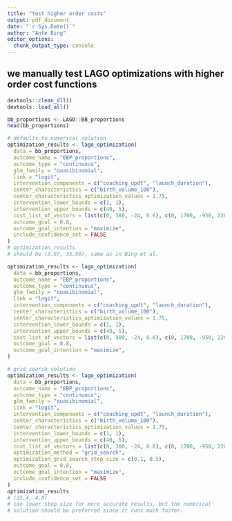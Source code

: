 ```yaml
---
title: "test higher order costs"
output: pdf_document
date: "`r Sys.Date()`"
author: "Ante Bing"
editor_options: 
  chunk_output_type: console
---
```

## we manually test LAGO optimizations with higher order cost functions
```r
devtools::clean_dll()
devtools::load_all()
```

```r
bb_proportions <- LAGO::BB_proportions
head(bb_proportions)
```

```r
# defaults to numerical solution
optimization_results <- lago_optimization(
  data = bb_proportions,
  outcome_name = "EBP_proportions",
  outcome_type = "continuous",
  glm_family = "quasibinomial",
  link = "logit",
  intervention_components = c("coaching_updt", "launch_duration"),
  center_characteristics = c("birth_volume_100"),
  center_characteristics_optimization_values = 1.75,
  intervention_lower_bounds = c(1, 1),
  intervention_upper_bounds = c(40, 5),
  cost_list_of_vectors = list(c(0, 380, -24, 0.6), c(0, 1700, -950, 220)),
  outcome_goal = 0.8,
  outcome_goal_intention = "maximize",
  include_confidence_set = FALSE
)
# optimization_results
# should be (3.97, 35.50), same as in Bing et al.
```

```r
optimization_results <- lago_optimization(
  data = bb_proportions,
  outcome_name = "EBP_proportions",
  outcome_type = "continuous",
  glm_family = "quasibinomial",
  link = "logit",
  intervention_components = c("coaching_updt", "launch_duration"),
  center_characteristics = c("birth_volume_100"),
  center_characteristics_optimization_values = 1.75,
  intervention_lower_bounds = c(1, 1),
  intervention_upper_bounds = c(40, 5),
  cost_list_of_vectors = list(c(0, 380, -24, 0.6), c(0, 1700, -950, 220)),
  outcome_goal = 0.8,
  outcome_goal_intention = "maximize",
)
```


```r
# grid_search solution
optimization_results <- lago_optimization(
  data = bb_proportions,
  outcome_name = "EBP_proportions",
  outcome_type = "continuous",
  glm_family = "quasibinomial",
  link = "logit",
  intervention_components = c("coaching_updt", "launch_duration"),
  center_characteristics = c("birth_volume_100"),
  center_characteristics_optimization_values = 1.75,
  intervention_lower_bounds = c(1, 1),
  intervention_upper_bounds = c(40, 5),
  cost_list_of_vectors = list(c(0, 380, -24, 0.6), c(0, 1700, -950, 220)),
  optimization_method = "grid_search",
  optimization_grid_search_step_size = c(0.1, 0.5),
  outcome_goal = 0.8,
  outcome_goal_intention = "maximize",
  include_confidence_set = FALSE
)
optimization_results
# (35.4, 4.0)
# can lower step size for more accurate results, but the numerical
# solution should be preferred since it runs much faster.
```


